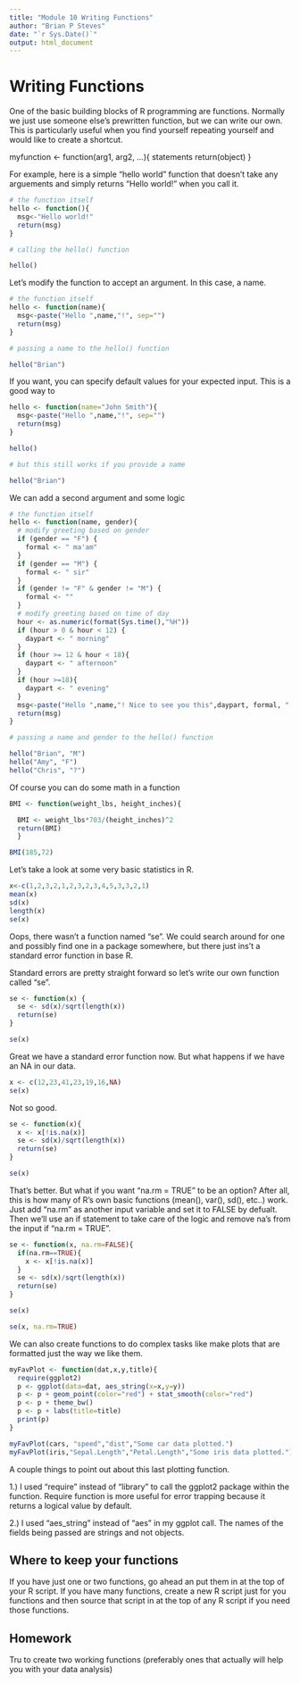 ```yaml
---
title: "Module 10 Writing Functions"
author: "Brian P Steves"
date: "`r Sys.Date()`"
output: html_document
---
```


# Writing Functions


  One of the basic building blocks of R programming are functions. Normally we just use someone else's prewritten function, but we can write our own.  This is particularly useful when you find yourself repeating yourself and would like to create a shortcut.


myfunction <- function(arg1, arg2, ...){
  statements
  return(object)
}



For example, here is a simple "hello world" function that doesn't take any arguements and simply returns "Hello world!" when you call it.

```r
# the function itself
hello <- function(){
  msg<-"Hello world!"
  return(msg)
}

# calling the hello() function

hello()
```

Let's modify the function to accept an argument.  In this case, a name.

```r
# the function itself
hello <- function(name){
  msg<-paste("Hello ",name,"!", sep="")
  return(msg)
}

# passing a name to the hello() function

hello("Brian")
```

If you want, you can specify default values for your expected input.  This is a good way to

```r
hello <- function(name="John Smith"){
  msg<-paste("Hello ",name,"!", sep="")
  return(msg)
}

hello()

# but this still works if you provide a name

hello("Brian")
```


We can add a second argument and some logic

```r
# the function itself
hello <- function(name, gender){
  # modify greeting based on gender
  if (gender == "F") {
    formal <- " ma'am"
  }
  if (gender == "M") {
    formal <- " sir"
  }
  if (gender != "F" & gender != "M") {
    formal <- ""
  }
  # modify greeting based on time of day
  hour <- as.numeric(format(Sys.time(),"%H"))
  if (hour > 0 & hour < 12) {
    daypart <- " morning"
  }
  if (hour >= 12 & hour < 18){
    daypart <- " afternoon"
  }
  if (hour >=18){
    daypart <- " evening"
  }
  msg<-paste("Hello ",name,"! Nice to see you this",daypart, formal, ".", sep="")
  return(msg)
}

# passing a name and gender to the hello() function

hello("Brian", "M")
hello("Amy", "F")
hello("Chris", "?")
```

Of course you can do some math in a function


```r

BMI <- function(weight_lbs, height_inches){

  BMI <- weight_lbs*703/(height_inches)^2
  return(BMI)
  }

BMI(185,72)
```

Let's take a look at some very basic statistics in R.

```r
x<-c(1,2,3,2,1,2,3,2,3,4,5,3,3,2,1)
mean(x)
sd(x)
length(x)
se(x)
```

Oops, there wasn't a function named "se".  We could search around for one and possibly find one in a package somewhere, but there just ins't a standard error function in base R.

Standard errors are pretty straight forward so let's write our own function called "se".

```r
se <- function(x) {
  se <- sd(x)/sqrt(length(x))
  return(se)
}

se(x)
```

Great we have a standard error function now.  But what happens if we have an NA in our data.

```r
x <- c(12,23,41,23,19,16,NA)
se(x)
```
Not so good.

```r
se <- function(x){
  x <- x[!is.na(x)]
  se <- sd(x)/sqrt(length(x))
  return(se)
}

se(x)
```

That's better.  But what if you want "na.rm = TRUE" to be an option?  After all, this is how many of R's own basic functions (mean(), var(), sd(), etc..) work.  Just add "na.rm" as another input variable and set it to FALSE by defualt.  Then we'll use an if statement to take care of the logic and remove na's from the input if "na.rm = TRUE".

```r
se <- function(x, na.rm=FALSE){
  if(na.rm==TRUE){
    x <- x[!is.na(x)]
  }
  se <- sd(x)/sqrt(length(x))
  return(se)
}

se(x)

se(x, na.rm=TRUE)
```

We can also create functions to do complex tasks like make plots that are formatted just the way we like them.

```r

myFavPlot <- function(dat,x,y,title){
  require(ggplot2)
  p <- ggplot(data=dat, aes_string(x=x,y=y))
  p <- p + geom_point(color="red") + stat_smooth(color="red")
  p <- p + theme_bw()
  p <- p + labs(title=title)
  print(p)
}

myFavPlot(cars, "speed","dist","Some car data plotted.")
myFavPlot(iris,"Sepal.Length","Petal.Length","Some iris data plotted.")
```

A couple things to point out about this last plotting function.

1.) I used "require" instead of "library" to call the ggplot2 package within the function.  Require function is more useful for error trapping because it returns a logical value by default.

2.) I used "aes_string" instead of "aes" in my ggplot call.  The names of the fields being passed are strings and not objects.

## Where to keep your functions

If you have just one or two functions, go ahead an put them in at the top of your R script.  If you have many functions, create a new R script just for you functions and then source that script in at the top of any R script if you need those functions.


## Homework

Tru to create two working functions (preferably ones that actually will help you with your data analysis) 